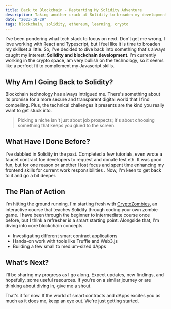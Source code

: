 ```yaml
---
title: Back to Blockchain - Restarting My Solidity Adventure
description: Taking another crack at Solidity to broaden my development skills and explore the exciting world of blockchain.
date: "2023-10-29"
tags: blockchain, solidity, ethereum, learning, crypto
---
```


I've been pondering what tech stack to focus on next. Don't get me wrong, I love working with React and Typescript, but I feel like it is time to broaden my skillset a little. So, I've decided to dive back into something that's always caught my interest: **Solidity and blockchain development**. I'm currently working in the crypto space, am very bullish on the technology, so it seems like a perfect fit to complement my Javascript skills.

## Why Am I Going Back to Solidity?

Blockchain technology has always intrigued me. There's something about its promise for a more secure and transparent digital world that I find compelling. Plus, the technical challenges it presents are the kind you really want to get stuck into.

> Picking a niche isn't just about job prospects; it's about choosing something that keeps you glued to the screen.

## What Have I Done Before?

I've dabbled in Solidity in the past. Completed a few tutorials, even wrote a faucet contract foe developers to request and donate test eth. It was good fun, but for one reason or another I lost focus and spent time enhancing my frontend skills for current work responsibilities . Now, I'm keen to get back to it and go a bit deeper.

## The Plan of Action

I'm hitting the ground running. I'm starting fresh with [CryptoZombies](https://cryptozombies.io/), an interactive course that teaches Solidity through coding your own zombie game. I have been through the beginner to intermediate course once before, but I think a refresher is a smart starting point. Alongside that, I'm diving into core blockchain concepts.

- Investigating different smart contract applications
- Hands-on work with tools like Truffle and Web3.js
- Building a few small to medium-sized dApps

## What’s Next?

I’ll be sharing my progress as I go along. Expect updates, new findings, and hopefully, some useful resources. If you're on a similar journey or are thinking about diving in, give me a shout.

That's it for now. If the world of smart contracts and dApps excites you as much as it does me, keep an eye out. We're just getting started.
